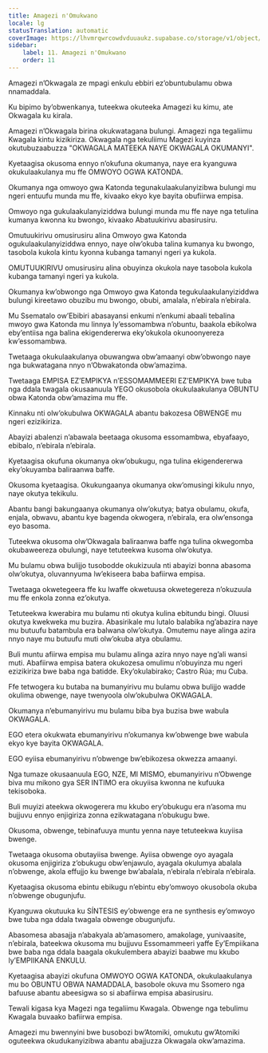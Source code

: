 ```yaml
---
title: Amagezi n'Omukwano
locale: lg
statusTranslation: automatic
coverImage: https://lhvmrqwrcowdvduuaukz.supabase.co/storage/v1/object/public/strapi-uploads/small_cover-educacion-fundamental.webp-2d51a7828a2b1309555be27f7e2a61a0.webp
sidebar:
    label: 11. Amagezi n'Omukwano
    order: 11
---
```

Amagezi n’Okwagala ze mpagi enkulu ebbiri ez’obuntubulamu obwa nnamaddala.

Ku bipimo by’obwenkanya, tuteekwa okuteeka Amagezi ku kimu, ate Okwagala ku kirala.

Amagezi n’Okwagala birina okukwatagana bulungi. Amagezi nga tegaliimu Kwagala kintu kizikiriza. Okwagala nga tekuliimu Magezi kuyinza okutubuzaabuzza "OKWAGALA MATEEKA NAYE OKWAGALA OKUMANYI".

Kyetaagisa okusoma ennyo n’okufuna okumanya, naye era kyanguwa okukulaakulanya mu ffe OMWOYO OGWA KATONDA.

Okumanya nga omwoyo gwa Katonda tegunakulaakulanyizibwa bulungi mu ngeri entuufu munda mu ffe, kivaako ekyo kye bayita obufiirwa empisa.

Omwoyo nga gukulaakulanyiziddwa bulungi munda mu ffe naye nga tetulina kumanya kwonna ku bwongo, kivaako Abatuukirivu abasirusiru.

Omutuukirivu omusirusiru alina Omwoyo gwa Katonda ogukulaakulanyiziddwa ennyo, naye olw’okuba talina kumanya ku bwongo, tasobola kukola kintu kyonna kubanga tamanyi ngeri ya kukola.

OMUTUUKIRIVU omusirusiru alina obuyinza okukola naye tasobola kukola kubanga tamanyi ngeri ya kukola.

Okumanya kw’obwongo nga Omwoyo gwa Katonda tegukulaakulanyiziddwa bulungi kireetawo obuzibu mu bwongo, obubi, amalala, n’ebirala n’ebirala.

Mu Ssematalo ow’Ebibiri abasayansi enkumi n’enkumi abaali tebalina mwoyo gwa Katonda mu linnya ly’essomambwa n’obuntu, baakola ebikolwa eby’entiisa nga balina ekigendererwa eky’okukola okunoonyereza kw’essomambwa.

Twetaaga okukulaakulanya obuwangwa obw’amaanyi obw’obwongo naye nga bukwatagana nnyo n’Obwakatonda obw’amazima.

Twetaaga EMPISA EZ’EMPIKYA n’ESSOMAMMEERI EZ’EMPIKYA bwe tuba nga ddala twagala okusaanuula YEGO okusobola okukulaakulanya OBUNTU obwa Katonda obw’amazima mu ffe.

Kinnaku nti olw’okubulwa OKWAGALA abantu bakozesa OBWENGE mu ngeri ezizikiriza.

Abayizi abalenzi n’abawala beetaaga okusoma essomambwa, ebyafaayo, ebibalo, n’ebirala n’ebirala.

Kyetaagisa okufuna okumanya okw’obukugu, nga tulina ekigendererwa eky’okuyamba baliraanwa baffe.

Okusoma kyetaagisa. Okukungaanya okumanya okw’omusingi kikulu nnyo, naye okutya tekikulu.

Abantu bangi bakungaanya okumanya olw’okutya; batya obulamu, okufa, enjala, obwavu, abantu kye bagenda okwogera, n’ebirala, era olw’ensonga eyo basoma.

Tuteekwa okusoma olw’Okwagala baliraanwa baffe nga tulina okwegomba okubaweereza obulungi, naye tetuteekwa kusoma olw’okutya.

Mu bulamu obwa bulijjo tusobodde okukizuula nti abayizi bonna abasoma olw’okutya, oluvannyuma lw’ekiseera baba bafiirwa empisa.

Twetaaga okwetegeera ffe ku lwaffe okwetuusa okwetegereza n’okuzuula mu ffe enkola zonna ez’okutya.

Tetuteekwa kwerabira mu bulamu nti okutya kulina ebitundu bingi. Oluusi okutya kwekweka mu buzira. Abasirikale mu lutalo balabika ng’abazira naye mu butuufu batambula era balwana olw’okutya. Omutemu naye alinga azira nnyo naye mu butuufu muti olw’okuba atya obulamu.

Buli muntu afiirwa empisa mu bulamu alinga azira nnyo naye ng’ali wansi muti. Abafiirwa empisa batera okukozesa omulimu n’obuyinza mu ngeri ezizikiriza bwe baba nga batidde. Eky’okulabirako; Castro Rúa; mu Cuba.

Ffe tetwogera ku butaba na bumanyirivu mu bulamu obwa bulijjo wadde okulima obwenge, naye twenyoola olw’okubulwa OKWAGALA.

Okumanya n’ebumanyirivu mu bulamu biba bya buzisa bwe wabula OKWAGALA.

EGO etera okukwata ebumanyirivu n’okumanya kw’obwenge bwe wabula ekyo kye bayita OKWAGALA.

EGO eyiisa ebumanyirivu n’obwenge bw’ebikozesa okwezza amaanyi.

Nga tumaze okusaanuula EGO, NZE, MI MISMO, ebumanyirivu n’Obwenge biva mu mikono gya SER INTIMO era okuyiisa kwonna ne kufuuka tekisoboka.

Buli muyizi ateekwa okwogerera mu kkubo ery’obukugu era n’asoma mu bujjuvu ennyo enjigiriza zonna ezikwatagana n’obukugu bwe.

Okusoma, obwenge, tebinafuuya muntu yenna naye tetuteekwa kuyiisa bwenge.

Twetaaga okusoma obutayiisa bwenge. Ayiisa obwenge oyo ayagala okusoma enjigiriza z’obukugu obw’enjawulo, ayagala okulumya abalala n’obwenge, akola effujjo ku bwenge bw’abalala, n’ebirala n’ebirala n’ebirala.

Kyetaagisa okusoma ebintu ebikugu n’ebintu eby’omwoyo okusobola okuba n’obwenge obugunjufu.

Kyanguwa okutuuka ku SÍNTESIS ey’obwenge era ne synthesis ey’omwoyo bwe tuba nga ddala twagala obwenge obugunjufu.

Abasomesa abasajja n’abakyala ab’amasomero, amakolage, yunivaasite, n’ebirala, bateekwa okusoma mu bujjuvu Essomammeeri yaffe Ey’Empiikana bwe baba nga ddala baagala okukulembera abayizi baabwe mu kkubo ly’EMPIIKANA ENKULU.

Kyetaagisa abayizi okufuna OMWOYO OGWA KATONDA, okukulaakulanya mu bo OBUNTU OBWA NAMADDALA, basobole okuva mu Ssomero nga bafuuse abantu abeesigwa so si abafiirwa empisa abasirusiru.

Tewali kigasa kya Magezi nga tegaliimu Kwagala. Obwenge nga tebulimu Kwagala buvaako bafiirwa empisa.

Amagezi mu bwennyini bwe busobozi bw’Atomiki, omukutu gw’Atomiki oguteekwa okudukanyizibwa abantu abajjuzza Okwagala okw’amazima.

